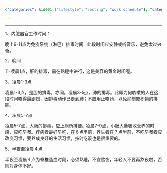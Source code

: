 ```yaml
---
{"categories": &id001 ["lifestyle", "resting", "work schedule"], "category": "Health", "date": "2022-05-19 15:19:22", "description": "This guide outlines the recommended times for various internal organs to perform their detoxification and maintenance functions, such as the immune system's toxin elimination at 9-11pm, liver detoxification between 11pm and 1am, gallbladder detoxification between 1-3am, lung detoxification between 3-5am, and spinal bone blood production during midnight to 4am. The importance of maintaining a regular sleep schedule and healthy habits is emphasized.", "tags": *id001, "title": "睡觉时间 内脏工作时间"}

---
```


------

1、内脏器官工作时间：

晚上9-11点为免疫系统（淋巴）排毒时间，此段时间应安静或听音乐，避免太过兴奋。

2、晚间

11-凌晨1点，肝的排毒，需在熟睡中进行，这是美容的黄金时间喔。

3、凌晨1-3点

凌晨1-3点，是胆的排毒，亦同。凌晨3-5点，肺的排毒。此即为何咳嗽的人在这段时间咳得最剧烈，因排毒动作已走到肺；不应用止咳药，以免抑制废积物的排除。

4、凌晨5-7点

凌晨5-7点，大肠的排毒，应上厕所排便。凌晨7-9点，小肠大量吸收营养的时段，应吃早餐。疗病者最好早吃，在６点半前，养生者在７点半前，不吃早餐者应改变习惯，要养成良好的生活习惯，按时吃饭也是很重要的。

5、半夜至凌晨４点

半夜至凌晨４点为脊椎造血时段，必须熟睡，不宜熬夜，年轻人不要再熬夜啦，否则对身体不好。

